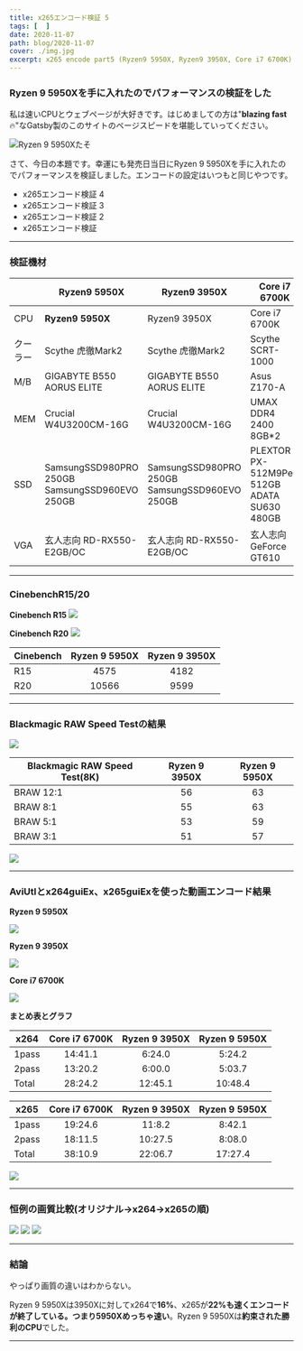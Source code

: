 ```yaml
---
title: x265エンコード検証 5
tags: [  ]
date: 2020-11-07
path: blog/2020-11-07
cover: ./img.jpg
excerpt: x265 encode part5 (Ryzen9 5950X, Ryzen9 3950X, Core i7 6700K)
---
```


### Ryzen 9 5950Xを手に入れたのでパフォーマンスの検証をした

私は速いCPUとウェブページが大好きです。はじめましての方は"**blazing fast**🔥"なGatsby製のこのサイトのページスピードを堪能していってください。

![Ryzen 9 5950Xたそ](./img0.jpg)

さて、今日の本題です。幸運にも発売日当日にRyzen 9 5950Xを手に入れたのでパフォーマンスを検証しました。エンコードの設定はいつもと同じやつです。

- <Link to="/blog/2020-01-13">x265エンコード検証 4</Link>
- <Link to="/blog/2019-12-03">x265エンコード検証 3</Link>
- <Link to="/blog/2019-07-08">x265エンコード検証 2</Link>
- <Link to="/blog/2019-02-14">x265エンコード検証</Link> 

---

### 検証機材

|           | Ryzen9 5950X | Ryzen9 3950X|Core i7 6700K         |
|-----------|------------|------------|------------|
| CPU      | **Ryzen9 5950X**      | Ryzen9 3950X      | Core i7 6700K       |
| クーラー  | Scythe 虎徹Mark2     | Scythe 虎徹Mark2    | Scythe SCRT-1000   |
| M/B | GIGABYTE B550 AORUS ELITE    | GIGABYTE B550 AORUS ELITE    | Asus Z170-A       |
| MEM | Crucial W4U3200CM-16G    | Crucial W4U3200CM-16G    | UMAX DDR4 2400 8GB*2       |
| SSD | SamsungSSD980PRO 250GB<br/>SamsungSSD960EVO 250GB| SamsungSSD980PRO 250GB<br/>SamsungSSD960EVO 250GB| PLEXTOR PX-512M9PeG 512GB<br/>ADATA SU630 480GB       |
| VGA | 玄人志向 RD-RX550-E2GB/OC    | 玄人志向 RD-RX550-E2GB/OC    | 玄人志向 GeForce GT610       |

---

### CinebenchR15/20

**Cinebench R15**
![](./img1.jpg)

**Cinebench R20**
![](./img2.jpg)

| Cinebench     |Ryzen 9 5950X      |Ryzen 9 3950X         |
|-----------|:------------:|:------------:|
| R15      | 4575      | 4182	       |
| R20      | 10566      | 9599       |

---

### Blackmagic RAW Speed Testの結果

![](./img3.jpg)

| Blackmagic RAW Speed Test(8K)     |Ryzen 9 3950X      |Ryzen 9 5950X         |
|-----------|:------------:|:------------:|
| BRAW 12:1      | 56	       | 63      |
| BRAW 8:1      | 55       | 63      |
| BRAW 5:1      | 53       | 59      |
| BRAW 3:1      | 51       | 57      |

![](./img4.jpg)

---

### AviUtlとx264guiEx、x265guiExを使った動画エンコード結果

**Ryzen 9 5950X**

![](./img5.jpg)

**Ryzen 9 3950X**

![](./img6.jpg)

**Core i7 6700K**

![](./img7.jpg)

**まとめ表とグラフ**

| x264     |Core i7 6700K      |Ryzen 9 3950X         |Ryzen 9 5950X         |
|-----------|:------------:|:------------:|:------------:|
| 1pass      | 14:41.1	       | 6:24.0      | 5:24.2      |
| 2pass      | 13:20.2	       | 6:00.0      | 5:03.7      |
| Total      | 28:24.2       | 12:45.1      | 10:48.4      |

| x265     |Core i7 6700K      |Ryzen 9 3950X         |Ryzen 9 5950X         |
|-----------|:------------:|:------------:|:------------:|
| 1pass      | 19:24.6	       | 11:8.2      | 8:42.1      |
| 2pass      | 18:11.5	       | 10:27.5      | 8:08.0      |
| Total      | 38:10.9       | 22:06.7      | 17:27.4      |

![](./img8.jpg)

---

### 恒例の画質比較(オリジナル→x264→x265の順)

![](./img9.jpg)
![](./img10.png)
![](./img11.png)

---

### 結論

やっぱり画質の違いはわからない。

Ryzen 9 5950Xは3950Xに対してx264で**16%**、x265が**22%**も速くエンコードが終了している。つまり**5950Xめっちゃ速い**。Ryzen 9 5950Xは**約束された勝利のCPU**でした。

---